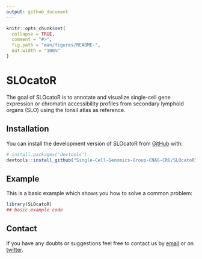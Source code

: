 ```yaml
---
output: github_document
---
```



```r
knitr::opts_chunk$set(
  collapse = TRUE,
  comment = "#>",
  fig.path = "man/figures/README-",
  out.width = "100%"
)
```


# SLOcatoR

The goal of SLOcatoR is to annotate and visualize single-cell gene expression or chromatin accessibility profiles from secondary lymphoid organs (SLO) using the tonsil atlas as reference.


## Installation

You can install the development version of SLOcatoR from [GitHub](https://github.com/) with:

``` r
# install.packages("devtools")
devtools::install_github("Single-Cell-Genomics-Group-CNAG-CRG/SLOcatoR")
```

## Example

This is a basic example which shows you how to solve a common problem:

```r
library(SLOcatoR)
## basic example code
```


## Contact

If you have any doubts or suggestions feel free to contact us by [email](ramon.massoni@cnag.crg.eu) or on [twitter](https://twitter.com/rmassonix).
